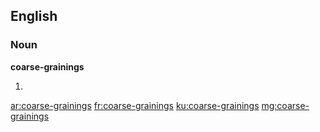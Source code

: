 ==English==

===Noun===
'''coarse-grainings'''

# {{plural of|coarse-graining}}

[[ar:coarse-grainings]]
[[fr:coarse-grainings]]
[[ku:coarse-grainings]]
[[mg:coarse-grainings]]